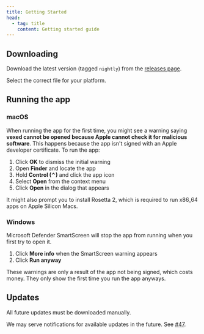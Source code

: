 ```yaml
---
title: Getting Started
head:
  - tag: title
    content: Getting started guide
---
```



## Downloading

Download the latest version (tagged `nightly`) from the [releases page](https://github.com/toommyliu/vexed/releases/tag/nightly).

Select the correct file for your platform.

## Running the app

### macOS

When running the app for the first time, you might see a warning saying **vexed cannot be opened because Apple cannot check it for malicious software**. This happens because the app isn't signed with an Apple developer certificate. To run the app:

1. Click **OK** to dismiss the initial warning
2. Open **Finder** and locate the app
3. Hold **Control (⌃)** and click the app icon
4. Select **Open** from the context menu
5. Click **Open** in the dialog that appears

It might also prompt you to install Rosetta 2, which is required to run x86_64 apps on Apple Silicon Macs.

### Windows

Microsoft Defender SmartScreen will stop the app from running when you first try to open it.

1. Click **More info** when the SmartScreen warning appears
2. Click **Run anyway**

<Aside>
  These warnings are only a result of the app not being signed, which costs
  money. They only show the first time you run the app anyways.
</Aside>

## Updates

All future updates must be downloaded manually.

We may serve notifications for available updates in the future. See [#47](https://github.com/toommyliu/vexed/issues/47).
